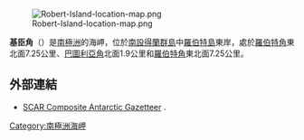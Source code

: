 [[Image:Robert-Island-location-map.png|thumb]]

'''基臣角'''（{{lang-en|Kitchen Point}}）是[[南極洲|南極洲]]的海岬，位於[[南設得蘭群島|南設得蘭群島]]中[[羅伯特島|羅伯特島]]東岸，處於[[羅伯特角|羅伯特角]]東北面7.25公里、[[巴圖利亞角|巴圖利亞角]]北面1.9公里和[[羅伯特角|羅伯特角]]東北面7.25公里。

==外部連結==
* [http://data.aad.gov.au/aadc/gaz/scar/ SCAR Composite Antarctic Gazetteer] {{WebCite|url=https://www.webcitation.org/5ug2CfC7m?url=http://data.aad.gov.au/aadc/gaz/scar/ |date=20101202140255 |dateformat=iso }}.

{{Antarctica-geo-stub}}
[[Category:南極洲海岬|Category:南極洲海岬]]